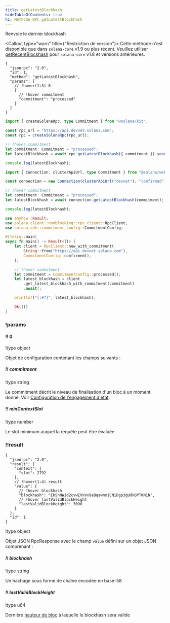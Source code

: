 ```yaml
---
title: getLatestBlockhash
hideTableOfContents: true
h1: Méthode RPC getLatestBlockhash
---
```


Renvoie le dernier blockhash

<Callout type="warn" title={"Restriction de version"}>
  Cette méthode n'est disponible que dans `solana-core` v1.9 ou plus récent.
  Veuillez utiliser [getRecentBlockhash](/docs/rpc/http/getrecentblockhash) pour
  `solana-core` v1.8 et versions antérieures.
</Callout>

<APIMethod>

```jsonc !!request curl
{
  "jsonrpc": "2.0",
  "id": 1,
  "method": "getLatestBlockhash",
  "params": [
    // !hover(1:3) 0
    {
      // !hover commitment
      "commitment": "processed"
    }
  ]
}
```

```ts !!request title="Kit"
import { createSolanaRpc, type Commitment } from "@solana/kit";

const rpc_url = "https://api.devnet.solana.com";
const rpc = createSolanaRpc(rpc_url);

// !hover commitment
let commitment: Commitment = "processed";
let latestBlockhash = await rpc.getLatestBlockhash({ commitment }).send();

console.log(latestBlockhash);
```

```ts !!request title="web3.js"
import { Connection, clusterApiUrl, type Commitment } from "@solana/web3.js";

const connection = new Connection(clusterApiUrl("devnet"), "confirmed");

// !hover commitment
let commitment: Commitment = "processed";
let latestBlockhash = await connection.getLatestBlockhash(commitment);

console.log(latestBlockhash);
```

```rs !!request title="Rust"
use anyhow::Result;
use solana_client::nonblocking::rpc_client::RpcClient;
use solana_sdk::commitment_config::CommitmentConfig;

#[tokio::main]
async fn main() -> Result<()> {
    let client = RpcClient::new_with_commitment(
        String::from("https://api.devnet.solana.com"),
        CommitmentConfig::confirmed(),
    );

    // !hover commitment
    let commitment = CommitmentConfig::processed();
    let latest_blockhash = client
        .get_latest_blockhash_with_commitment(commitment)
        .await?;

    println!("{:#?}", latest_blockhash);

    Ok(())
}
```

### !params

#### !! 0

!type object

Objet de configuration contenant les champs suivants :

##### !! commitment

!type string

Le commitment décrit le niveau de finalisation d'un bloc à un moment donné. Voir
[Configuration de l'engagement d'état](/docs/rpc#configuring-state-commitment).

##### !! minContextSlot

!type number

Le slot minimum auquel la requête peut être évaluée

### !!result

```jsonc !response
{
  "jsonrpc": "2.0",
  "result": {
    "context": {
      "slot": 2792
    },
    // !hover(1:4) result
    "value": {
      // !hover blockhash
      "blockhash": "EkSnNWid2cvwEVnVx9aBqawnmiCNiDgp3gUdkDPTKN1N",
      // !hover lastValidBlockHeight
      "lastValidBlockHeight": 3090
    }
  },
  "id": 1
}
```

!type object

Objet JSON RpcResponse avec le champ `value` défini sur un objet JSON comprenant
:

##### !! blockhash

!type string

Un hachage sous forme de chaîne encodée en base-58

##### !! lastValidBlockHeight

!type u64

Dernière [hauteur de bloc](/docs/references/terminology#block-height) à laquelle
le blockhash sera valide

</APIMethod>
